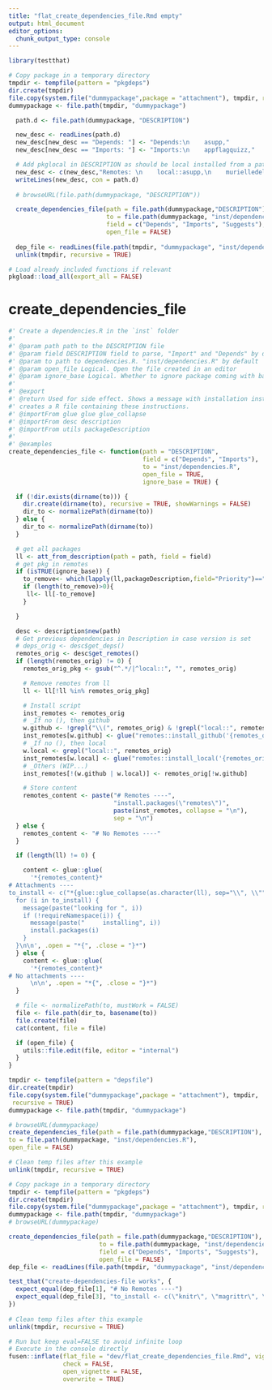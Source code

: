 ```yaml
---
title: "flat_create_dependencies_file.Rmd empty"
output: html_document
editor_options: 
  chunk_output_type: console
---
```


```r
library(testthat)

# Copy package in a temporary directory
tmpdir <- tempfile(pattern = "pkgdeps")
dir.create(tmpdir)
file.copy(system.file("dummypackage",package = "attachment"), tmpdir, recursive = TRUE)
dummypackage <- file.path(tmpdir, "dummypackage")

  path.d <- file.path(dummypackage, "DESCRIPTION")

  new_desc <- readLines(path.d)
  new_desc[new_desc == "Depends: "] <- "Depends:\n    asupp,"
  new_desc[new_desc == "Imports: "] <- "Imports:\n    appflagquizz,"

  # Add pkglocal in DESCRIPTION as should be local installed from a path
  new_desc <- c(new_desc,"Remotes: \n    local::asupp,\n    murielledelmotte/appflagquizz")
  writeLines(new_desc, con = path.d)
  
  # browseURL(file.path(dummypackage, "DESCRIPTION"))

  create_dependencies_file(path = file.path(dummypackage,"DESCRIPTION"),
                           to = file.path(dummypackage, "inst/dependencies.R"),
                           field = c("Depends", "Imports", "Suggests"),
                           open_file = FALSE)
  
  dep_file <- readLines(file.path(tmpdir, "dummypackage", "inst/dependencies.R"))
  unlink(tmpdir, recursive = TRUE)
```

```r
# Load already included functions if relevant
pkgload::load_all(export_all = FALSE)
```

# create_dependencies_file

```r
#' Create a dependencies.R in the `inst` folder
#'
#' @param path path to the DESCRIPTION file
#' @param field DESCRIPTION field to parse, "Import" and "Depends" by default. Can add "Suggests"
#' @param to path to dependencies.R. "inst/dependencies.R" by default
#' @param open_file Logical. Open the file created in an editor
#' @param ignore_base Logical. Whether to ignore package coming with base, as they cannot be installed
#'
#' @export
#' @return Used for side effect. Shows a message with installation instructions and
#' creates a R file containing these instructions.
#' @importFrom glue glue glue_collapse
#' @importFrom desc description
#' @importFrom utils packageDescription
#'
#' @examples
create_dependencies_file <- function(path = "DESCRIPTION",
                                     field = c("Depends", "Imports"),
                                     to = "inst/dependencies.R",
                                     open_file = TRUE,
                                     ignore_base = TRUE) {

  if (!dir.exists(dirname(to))) {
    dir.create(dirname(to), recursive = TRUE, showWarnings = FALSE)
    dir_to <- normalizePath(dirname(to))
  } else {
    dir_to <- normalizePath(dirname(to))
  }

  # get all packages
  ll <- att_from_description(path = path, field = field)
  # get pkg in remotes
  if (isTRUE(ignore_base)) {
    to_remove<- which(lapply(ll,packageDescription,field="Priority")=="base")
    if (length(to_remove)>0){
     ll<- ll[-to_remove]
    }

  }

  desc <- description$new(path)
  # Get previous dependencies in Description in case version is set
  # deps_orig <- desc$get_deps()
  remotes_orig <- desc$get_remotes()
  if (length(remotes_orig) != 0) {
    remotes_orig_pkg <- gsub("^.*/|^local::", "", remotes_orig)

    # Remove remotes from ll
    ll <- ll[!ll %in% remotes_orig_pkg]

    # Install script
    inst_remotes <- remotes_orig
    # _If no (), then github
    w.github <- !grepl("\\(", remotes_orig) & !grepl("local::", remotes_orig)
    inst_remotes[w.github] <- glue("remotes::install_github('{remotes_orig[w.github]}')")
    # _If no (), then local
    w.local <- grepl("local::", remotes_orig)
    inst_remotes[w.local] <- glue("remotes::install_local('{remotes_orig[w.local]}')")
    # _Others (WIP...)
    inst_remotes[!(w.github | w.local)] <- remotes_orig[!w.github]

    # Store content
    remotes_content <- paste("# Remotes ----",
                             "install.packages(\"remotes\")",
                             paste(inst_remotes, collapse = "\n"),
                             sep = "\n")
  } else {
    remotes_content <- "# No Remotes ----"
  }

  if (length(ll) != 0) {

    content <- glue::glue(
      '*{remotes_content}*
# Attachments ----
to_install <- c("*{glue::glue_collapse(as.character(ll), sep="\\", \\"")}*")
  for (i in to_install) {
    message(paste("looking for ", i))
    if (!requireNamespace(i)) {
      message(paste("     installing", i))
      install.packages(i)
    }
  }\n\n', .open = "*{", .close = "}*")
  } else {
    content <- glue::glue(
      '*{remotes_content}*
# No attachments ----
      \n\n', .open = "*{", .close = "}*")
  }

  # file <- normalizePath(to, mustWork = FALSE)
  file <- file.path(dir_to, basename(to))
  file.create(file)
  cat(content, file = file)

  if (open_file) {
    utils::file.edit(file, editor = "internal")
  }
}

```

```r
tmpdir <- tempfile(pattern = "depsfile")
dir.create(tmpdir)
file.copy(system.file("dummypackage",package = "attachment"), tmpdir,
 recursive = TRUE)
dummypackage <- file.path(tmpdir, "dummypackage")

# browseURL(dummypackage)
create_dependencies_file(path = file.path(dummypackage,"DESCRIPTION"),
to = file.path(dummypackage, "inst/dependencies.R"),
open_file = FALSE)

# Clean temp files after this example
unlink(tmpdir, recursive = TRUE)
```

```r
# Copy package in a temporary directory
tmpdir <- tempfile(pattern = "pkgdeps")
dir.create(tmpdir)
file.copy(system.file("dummypackage",package = "attachment"), tmpdir, recursive = TRUE)
dummypackage <- file.path(tmpdir, "dummypackage")
# browseURL(dummypackage)

create_dependencies_file(path = file.path(dummypackage,"DESCRIPTION"),
                         to = file.path(dummypackage, "inst/dependencies.R"),
                         field = c("Depends", "Imports", "Suggests"),
                         open_file = FALSE)
dep_file <- readLines(file.path(tmpdir, "dummypackage", "inst/dependencies.R"))

test_that("create-dependencies-file works", {
  expect_equal(dep_file[1], "# No Remotes ----")
  expect_equal(dep_file[3], "to_install <- c(\"knitr\", \"magrittr\", \"rmarkdown\", \"testthat\")")
})
  
# Clean temp files after this example
unlink(tmpdir, recursive = TRUE)
```


```r
# Run but keep eval=FALSE to avoid infinite loop
# Execute in the console directly
fusen::inflate(flat_file = "dev/flat_create_dependencies_file.Rmd", vignette_name = "Create dependencies file",
               check = FALSE,
               open_vignette = FALSE,
               overwrite = TRUE)
```

